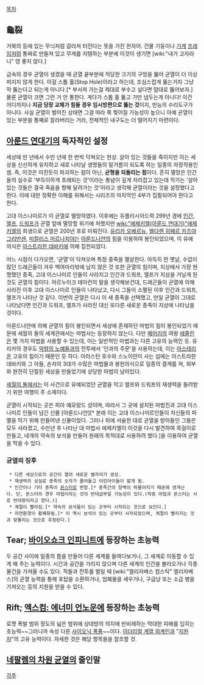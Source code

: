 [[목차]]

== 龜裂 ==
거북의 등에 있는 무늬처럼 갈라져 터진다는 뜻을 가진 한자어.
건물 기둥이나 [[기계]] [[프레임]]처럼 통짜로 만들져 있고 무게를 지탱하는 부분에 이것이 생기면 [wiki:"내가 고자라니" 영 좋지 않다.]

금속의 경우 균열이 생겼을 때 균열 끝부분에 적당한 크기의 구멍을 뚫어 균열이 더 이상 퍼지지 않게 한다. 이걸 스톱 홀(Stop Hole)이라고 하는데, 조심스럽게 뚫는거지 그냥 막 뚫는다고 되는게 아니다.[* 부서져 가는걸 제대로 부수고 싶다면 맘대로 뚫어보자.] 물론 균열이 크면 그런 거 안 통한다. 게다가 스톱 홀 뚫고 가만 냅두는게 아니다! 이건 어디까지나 '''지금 당장 교체가 힘들 경우 임시방편으로 뚫는 것'''이지, 만능의 수리도구가 아니다. 사실 균열이 벌어진 상태면 그걸 따라 쭉 찢어질 가능성이 높으니 아예 균열이 있는 부분을 통째로 잘라버리는 거라, 전체적인 내구도는 더 떨어지기 마련이다.

== [[아룬드 연대기]]의 독자적인 설정 ==
세상에 만 년에서 수만 년에 한 번씩 닥쳐오는 현상. 살아 있는 것들을 죽이지만 이는 세상을 신선하게 유지하고 새로 나타날 생명들의 밑거름이 되도록 하는 일종의 자정작용인 셈. 즉, 이것은 미친듯이 파괴하는 힘이 아닌, '''균형을 되돌리는 힘'''이다. 흔히 멸망은 인간들의 실수로 '부득이하게 초래되는 것'이라는 통념이 깊게 자리잡고 있는데 작가는 '살아 있는 것들은 결국 죽음을 향해 달려가는 것'이라고 생각해 균열이라는 것을 설정했다고 한다. 이에 대한 정확한 이해를 위해서는 시리즈의 마지막인 4부가 집필되어야 한다고 한다.

고대 이스나미르가 이 균열로 멸망하였다. 이후에는 듀플리시아드력 299년 경에 [[인간]], [[엘프]], [[드워프]]가 균열 앞에 멸망할 위기에 처했지만 [[wiki:"에제키엘(아룬드 연대기)"에제키엘]]의 희생으로 균열은 200년 후로 미뤄진다. [[유리카 오베르뉴]], [[엘다렌 히페르 카즈야 그리반센]], [[미칼리스 마르나치야]]는 [[아룬드나얀]]의 힘을 이용하여 봉인되었으며, 이 유예 의식은 [[아스트라한 데바키]]에 의해 집전되었다.

어느 시점이 다가오면, '균열'이 닥쳐오며 특정 종족을 멸살한다. 아득히 먼 옛날, 수없이 많던 드래곤들이 겨우 백여마리밖에 남지 않은 것 또한 균열의 힘이며, 지상에서 가장 현명했던 종족, 고대 이스나미르 인들이 사라지고 인간과 드워프, 엘프가 지상을 거닐게 된 것도 균열의 힘이다. 아르누이크 테아칸의 말을 생각해보건대, 드래곤들이 균열에 의해 사라진 이후 고대 이스나미르 인들이 나타났고, 다시 그들이 소멸된 이후 인간과 드워프, 엘프가 나타난 것 같다. 이번의 균열은 다시 이 세 종족을 선택했고, 만일 균열이 그대로 나타났다면 인간과 드워프, 엘프가 사라진 대신 또다른 새로운 종족이 지상에 나타났을 것이다.
 
아룬드나얀에 의해 균열의 힘이 봉인되면서 세상에 존재하던 마법의 힘이 봉인되었기 때문에 세월의 돌의 세계관에서는 마법사는 등장하지 않는다. 다만 [[페어리]]의 여왕 [[에졸린]]은 몇 가지 마법을 사용할 수 있는데, 이는 일반적인 마법과는 다른 고유의 능력인 듯. 유리카의 경우도 [[악령의 노예]]들과의 전투에서 '인과의 주문'을 사용하는데, 이는 [[아스테리온]] 고유의 힘이기 때문인 듯 하다. 아라스탄 호수와 스노이안이 사는 섬에는 아스트라한 데바키와 그 아들, 손자의 3대가 수많은 마법물과 봉헌의식으로 일종의 결계를 쳐, 외부와 완전히 단절된 세상을 만들었기에 상당한 마법이 남아있다.

[[세월의 돌]]에서는 이 사건으로 유예되었던 균열을 막고 엘프와 드워프의 재생력을 돌려받기 위한 여행이 주 소재이다. 

균열이 시작되는 곳은 피아 예모랑드 성이며, 따라서 그 곳에 설치된 마법진과 고대 이스나미르 인들이 남긴 신물 [아룬드나얀][* 본래 이는 고대 이스나미르인들이 자신들의 파멸을 막기 위해 만들어낸 신물이었다. 그러나 위에 서술한 대로 균열을 받아들인 그들은 모두 사라졌고, 수만년 후 나타난 대 마법사 에제키엘이 이것을 다시 발견하여 목걸이로 만들고, 네개의 약속의 보석을 만들어 원래의 목적대로 사용하려 했다.]을 이용하여 균열을 막을 수 있다.

=== 균열의 징후 ===
  * 다른 세상으로의 공간이 열려 새로운 별자리가 생성.
  * 재생력의 상실로 종족의 숫자가 줄어들고 어린아이들이 앓게 됨.
  * 인간이나 기타 종족이 [[몬스터]]로 변함.[* 종족간의 장벽이 허물어지기 때문에 생겨난다. 단, 몬스터의 경우 마법이라는 것의 반대급부일 가능성이 있다.(작중 마법과 몬스터는 서로 반대항이라고 한다.)]
  * 계절이 빨라짐.[* 약속의 보석들이 있는 곳부터 시작되는 것으로 보인다.]
  * 자연환경이 황폐화됨.[* 이 역시 보석이 있는 곳부터 시작되었으며, 계절이 빨리지는 것과 맞물리는 것으로 추정된다.]

== Tear; [[바이오쇼크 인피니트]]에 등장하는 초능력 ==
두 공간 사이에 일종의 틈을 만들어 다른 세계를 들여다보거나, 그 세계로 이동할 수 있게 해 주는 능력이다. 시간과 공간을 가리지 않으며 다른 세계의 인간을 불러오거나 각종 물건을 가져올 수도 있다. 적들과 전투를 벌일 때 [wiki:"엘리자베스 컴스탁" 엘리자베스]의 균열 능력을 통해 포탑을 소환하거나, 엄폐물을 세우거나, 구급낭 또는 소금 병을 가져오는 등의 지원을 받을 수 있다.

== Rift; [[엑스컴: 에너미 언노운]]에 등장하는 초능력 ==
로켓 폭발 범위 정도의 넓은 범위에 상대방의 의지에 반비례하는 막대한 피해를 입히는 초능력~~그러니까 속성 다른 [[사이오닉 폭풍]]~~이다. [[엑스컴: 에너미 언노운/외계인 지상군#s-2.10|이더리얼 계열 외계인]]과 "[[엑스컴: 에너미 언노운/지상군#s-2|지원자]]"의 고유 능력이다. 자세한 것은 해당 항목들을 참조할 것.

== [[네팔렘의 차원 균열]]의 줄인말 ==
[[각주]]

